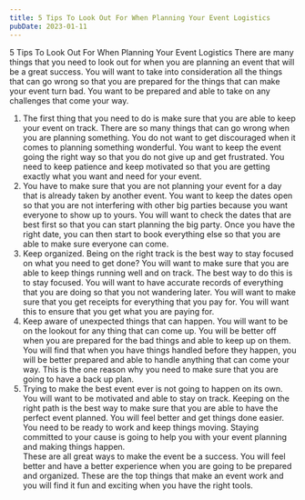 ```yaml
---
title: 5 Tips To Look Out For When Planning Your Event Logistics
pubDate: 2023-01-11
---
```


5 Tips To Look Out For When Planning Your Event Logistics
There are many things that you need to look out for when you are planning an event that will be a great success. You will want to take into consideration all the things that can go wrong so that you are prepared for the things that can make your event turn bad. You want to be prepared and able to take on any challenges that come your way.  
1. The first thing that you need to do is make sure that you are able to keep your event on track. There are so many things that can go wrong when you are planning something. You do not want to get discouraged when it comes to planning something wonderful. You want to keep the event going the right way so that you do not give up and get frustrated.  You need to keep patience and keep motivated so that you are getting exactly what you want and need for your event.
2. You have to make sure that you are not planning your event for a day that is already taken by another event. You want to keep the dates open so that you are not interfering with other big parties because you want everyone to show up to yours. You will want to check the dates that are best first so that you can start planning the big party.  Once you have the right date, you can then start to book everything else so that you are able to make sure everyone can come.  
3. Keep organized. Being on the right track is the best way to stay focused on what you need to get done? You will want to make sure that you are able to keep things running well and on track. The best way to do this is to stay focused. You will want to have accurate records of everything that you are doing so that you not wandering later. You will want to make sure that you get receipts for everything that you pay for. You will want this to ensure that you get what you are paying for.
4. Keep aware of unexpected things that can happen. You will want to be on the lookout for any thing that can come up. You will be better off when you are prepared for the bad things and able to keep up on them.  You will find that when you have things handled before they happen, you will be better prepared and able to handle anything that can come your way. This is the one reason why you need to make sure that you are going to have a back up plan.  
5. Trying to make the best event ever is not going to happen on its own. You will want to be motivated and able to stay on track. Keeping on the right path is the best way to make sure that you are able to have the perfect event planned. You will feel better and get things done easier.  You need to be ready to work and keep things moving.  Staying committed to your cause is going to help you with your event planning and making things happen.  
These are all great ways to make the event be a success. You will feel better and have a better experience when you are going to be prepared and organized.  These are the top things that make an event work and you will find it fun and exciting when you have the right tools.